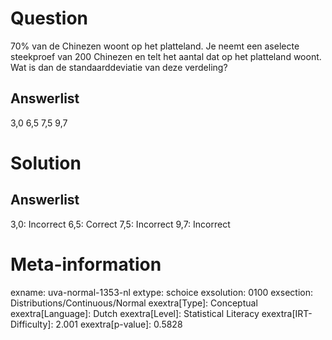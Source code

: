Question
========

70% van de Chinezen woont op het platteland. Je neemt een aselecte
steekproef van 200 Chinezen en telt het aantal dat op het platteland
woont. Wat is dan de standaarddeviatie van deze verdeling?

Answerlist
----------

3,0
6,5
7,5
9,7

Solution
========

Answerlist
----------

3,0: Incorrect
6,5: Correct
7,5: Incorrect
9,7: Incorrect

Meta-information
================
exname: uva-normal-1353-nl
extype: schoice
exsolution: 0100
exsection: Distributions/Continuous/Normal
exextra[Type]: Conceptual
exextra[Language]: Dutch
exextra[Level]: Statistical Literacy
exextra[IRT-Difficulty]: 2.001
exextra[p-value]: 0.5828
